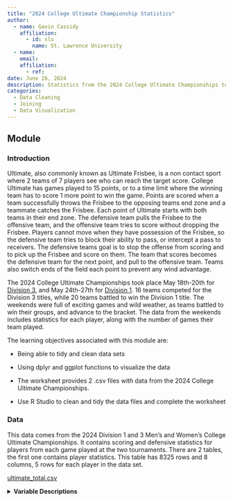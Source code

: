 ```yaml
---
title: "2024 College Ultimate Championship Statistics"
author:
  - name: Gavin Cassidy
    affiliation:
      - id: slu
        name: St. Lawrence University
  - name:
    email: 
    affiliation:
      - ref:
date: June 26, 2024
description: Statistics from the 2024 College Ultimate Championships to be tidied and plotted.
categories:
  - Data Cleaning
  - Joining
  - Data Visualization
---
```


## Module

### Introduction

Ultimate, also commonly known as Ultimate Frisbee, is a non contact sport where 2 teams of 7 players see who can reach the target score. College Ultimate has games played to 15 points, or to a time limit where the winning team has to score 1 more point to win the game. Points are scored when a team successfully throws the Frisbee to the opposing teams end zone and a teammate catches the Frisbee. Each point of Ultimate starts with both teams in their end zone. The defensive team pulls the Frisbee to the offensive team, and the offensive team tries to score without dropping the Frisbee. Players cannot move when they have possession of the Frisbee, so the defensive team tries to block their ability to pass, or intercept a pass to receivers. The defensive teams goal is to stop the offense from scoring and to pick up the Frisbee and score on them. The team that scores becomes the defensive team for the next point, and pull to the offensive team. Teams also switch ends of the field each point to prevent any wind advantage.

The 2024 College Ultimate Championships took place May 18th-20th for [Division 3](https://play.usaultimate.org/events/2024-USA-Ultimate-D-3-College-Championships/), and May 24th-27th for [Division 1](https://play.usaultimate.org/events/2024-USA-Ultimate-D-1-College-Championships/). 16 teams competed for the Division 3 titles, while 20 teams battled to win the Division 1 title. The weekends were full of exciting games and wild weather, as teams battled to win their groups, and advance to the bracket. The data from the weekends includes statistics for each player, along with the number of games their team played.

::: {.callout-note collapse="true" title="Learning Objectives" appearance="minimal"}
The learning objectives associated with this module are:

-   Being able to tidy and clean data sets

-   Using dplyr and ggplot functions to visualize the data
:::

::: {.callout-note collapse="true" title="Methods" appearance="minimal"}
-   The worksheet provides 2 .csv files with data from the 2024 College Ultimate Championships.

-   Use R Studio to clean and tidy the data files and complete the worksheet
:::

### Data

This data comes from the 2024 Division 1 and 3 Men's and Women's College Ultimate Championships. It contains scoring and defensive statistics for players from each game played at the two tournaments. There are 2 tables, the first one contains player statistics. This table has 8325 rows and 8 columns, 5 rows for each player in the data set.

[ultimate_total.csv](ultimate_total.csv)

<details>

<summary><b>Variable Descriptions</b></summary>

| Variable               | Description                                                                       |
|--------------------------|----------------------------------------------|
| Player                 | player name                                                                       |
| Measure Names          | the statistic measured by Measure Values (Points, Assists, Turns, Ds, Plus Minus) |
| Competition Level      | The level that the player was competing at                                        |
| Full Division Name     | level and gender of the competing player's division                               |
| Full Team Name Correct | full name of the players team(Same as Full Team Name)                             |
| Full Team Name         | full name of the players team                                                     |
| Gender Division        | gender of the player's division                                                   |
| Measure Values         | the measured value of the statistic from Measure Name                             |

::: {.callout-note collapse="true" title="Measured Statistics" appearance="minimal"}
-   Points: number of points the player scored
-   Assists: number of assists the player scored
-   Turns: number of turnovers the player threw
-   Ds: number of defensive blocks the player made
-   Plus Minus: the point differential while the player was on offense(Note: defensive points do not contribute to plus minus)
:::

The 2nd table contains the total games played by each player in the College Ultimate Championships. It has 1665 rows and 8 columns. There is only 1 row for each player and it contains the data for games played.

[ultimate_per_game.csv](ultimate_per_game.csv)

<details>

<summary><b>Variable Descriptions</b></summary>

| Variable               | Description                                                                |
|--------------------------|----------------------------------------------|
| Player                 | player name                                                                |
| Measure Names          | the statistic measured by Measure Values (Only Total Games for this Table) |
| Competition Level      | The level that the player was competing at                                 |
| Full Division Name     | level and gender of the competing player's division                        |
| Full Team Name Correct | full name of the players team(Same as Full Team Name)                      |
| Full Team Name         | full name of the players team                                              |
| Gender Division        | gender of the player's division                                            |
| Measure Values         | the measured value of the statistic from Measure Name                      |

**Data Source**

The data is obtained from a data visualization found on [tableau](https://public.tableau.com/app/profile/ben.ayres7024/viz/USAU2024CollegeNationals/Dashboard1), originally found on [USA Ultimate](https://play.usaultimate.org/).

</details>

### Materials

Data Files found on the [SCORE Sports Data Repository](https://data.scorenetwork.org/)

[ultimate_total.csv](ultimate_total.csv) - Total event statistics

[ultimate_per_game.csv](ultimate_per_game.csv) - Total games played for each player's team

[ultimate_worksheet.qmd](ultimate_worksheet.qmd) - Worksheet with data tidying and visualization questions.

[ultimate_worksheet_ans.qmd](ultimate_worksheet_ans.qmd) - Answer key/guide for the worksheet
